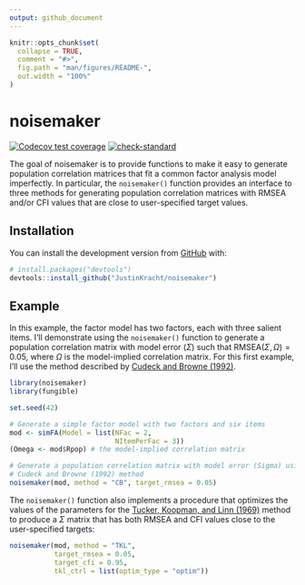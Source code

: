 ```yaml
---
output: github_document
---
```


<!-- README.md is generated from README.Rmd. Please edit that file -->

```r
knitr::opts_chunk$set(
  collapse = TRUE,
  comment = "#>",
  fig.path = "man/figures/README-",
  out.width = "100%"
)
```

# noisemaker

<!-- badges: start -->
[![Codecov test coverage](https://codecov.io/gh/JustinKracht/noisemaker/branch/main/graph/badge.svg)](https://codecov.io/gh/JustinKracht/noisemaker?branch=main)
[![check-standard](https://github.com/JustinKracht/noisemaker/workflows/check-standard/badge.svg)](https://github.com/JustinKracht/noisemaker/actions)
<!-- badges: end -->

The goal of noisemaker is to provide functions to make it easy to generate population correlation matrices that fit a common factor analysis model imperfectly. In particular, the `noisemaker()` function provides an interface to three methods for generating population correlation matrices with RMSEA and/or CFI values that are close to user-specified target values.

## Installation

You can install the development version from [GitHub](https://github.com/) with:

```r
# install.packages("devtools")
devtools::install_github("JustinKracht/noisemaker")
```

## Example

In this example, the factor model has two factors, each with three salient items. I'll demonstrate using the `noisemaker()` function to generate a population correlation matrix with model error ($\Sigma$) such that $\textrm{RMSEA}(\Sigma, \Omega) = 0.05$, where $\Omega$ is the model-implied correlation matrix. For this first example, I'll use the method described by [Cudeck and Browne (1992)](https://doi-org.ezp1.lib.umn.edu/10.1007/BF02295424).

```r
library(noisemaker)
library(fungible)

set.seed(42)

# Generate a simple factor model with two factors and six items
mod <- simFA(Model = list(NFac = 2,
                          NItemPerFac = 3))
(Omega <- mod$Rpop) # the model-implied correlation matrix

# Generate a population correlation matrix with model error (Sigma) using the
# Cudeck and Browne (1992) method
noisemaker(mod, method = "CB", target_rmsea = 0.05)
```

The `noisemaker()` function also implements a procedure that optimizes the values of the parameters for the [Tucker, Koopman, and Linn (1969)](https://doi-org.ezp1.lib.umn.edu/10.1007/BF02290601) method to produce a $\Sigma$ matrix that has both RMSEA and CFI values close to the user-specified targets:

```r
noisemaker(mod, method = "TKL", 
           target_rmsea = 0.05, 
           target_cfi = 0.95,
           tkl_ctrl = list(optim_type = "optim"))
```
